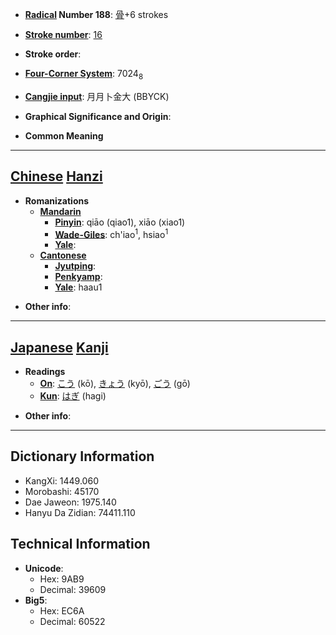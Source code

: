 * '''[[Wiktionary:Chinese radical index| Radical]] Number 188''': [[Wiktionary:Chinese radical index 骨|骨]]+6 strokes

* '''[[Wiktionary:Chinese total strokes index|Stroke number]]''': [[Wiktionary:Chinese total strokes index 16|16]]

* '''Stroke order''': 

* '''[[Wiktionary:Chinese four corner index|Four-Corner System]]''': 7024<sub>8</sub>

* '''[[Wiktionary:Chinese Cangjie index|Cangjie input]]''': 月月卜金大 (BBYCK)

* '''Graphical Significance and Origin''': 

* '''Common Meaning'''

----

== [[Chinese]] [[Hanzi]] ==

* '''Romanizations'''
** '''[[Mandarin]]'''
*** '''[[Pinyin]]''': qiāo (qiao1), xiāo (xiao1)
*** '''[[Wade-Giles]]''': ch'iao<sup>1</sup>, hsiao<sup>1</sup>
*** '''[[Yale]]''': 
** '''[[Cantonese]]'''
*** '''[[Jyutping]]''':
*** '''[[Penkyamp]]''': 
*** '''[[Yale]]''': haau1

* '''Other info''': 

----

== [[Japanese]] [[Kanji]] ==

* '''Readings'''
** '''[[On]]''': [[こう]] (kō), [[きょう]] (kyō), [[ごう]] (gō)
** '''[[Kun]]''': [[はぎ]] (hagi)

* '''Other info''':  

----

== Dictionary Information ==

* KangXi: 1449.060
* Morobashi: 45170
* Dae Jaweon: 1975.140
* Hanyu Da Zidian: 74411.110

== Technical Information ==

* '''Unicode''':
** Hex: 9AB9
** Decimal: 39609
* '''Big5''':
** Hex: EC6A
** Decimal: 60522